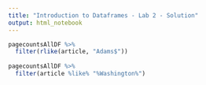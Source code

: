 ```yaml
---
title: "Introduction to Dataframes - Lab 2 - Solution"
output: html_notebook
---
```



```r
pagecountsAllDF %>%
  filter(rlike(article, "Adams$"))
         
pagecountsAllDF %>%
  filter(article %like% "%Washington%")
```
